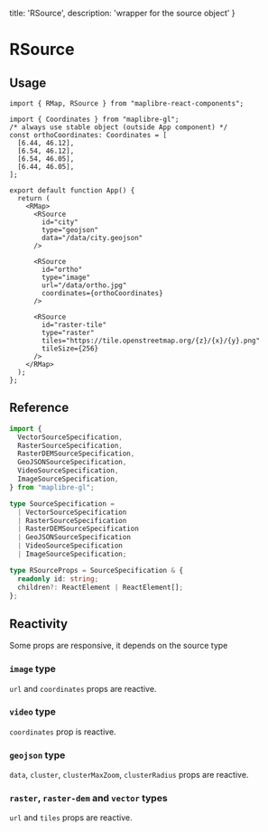   title: 'RSource',
  description: 'wrapper for the source object'
}

# RSource


## Usage

```tsx
import { RMap, RSource } from "maplibre-react-components";

import { Coordinates } from "maplibre-gl";
/* always use stable object (outside App component) */
const orthoCoordinates: Coordinates = [
  [6.44, 46.12],
  [6.54, 46.12],
  [6.54, 46.05],
  [6.44, 46.05],
];

export default function App() {
  return (
    <RMap>
      <RSource
        id="city"
        type="geojson"
        data="/data/city.geojson"
      />

      <RSource
        id="ortho"
        type="image"
        url="/data/ortho.jpg"
        coordinates={orthoCoordinates}
      />

      <RSource
        id="raster-tile"
        type="raster"
        tiles="https://tile.openstreetmap.org/{z}/{x}/{y}.png"
        tileSize={256}
      />
    </RMap>
  );
};
```

## Reference

```ts
import {
  VectorSourceSpecification,
  RasterSourceSpecification,
  RasterDEMSourceSpecification,
  GeoJSONSourceSpecification,
  VideoSourceSpecification,
  ImageSourceSpecification,
} from "maplibre-gl";

type SourceSpecification =
  | VectorSourceSpecification
  | RasterSourceSpecification
  | RasterDEMSourceSpecification
  | GeoJSONSourceSpecification
  | VideoSourceSpecification
  | ImageSourceSpecification;

type RSourceProps = SourceSpecification & {
  readonly id: string;
  children?: ReactElement | ReactElement[];
};
```

## Reactivity

Some props are responsive, it depends on the source type

### `image` type

`url` and `coordinates` props are reactive.


### `video` type

`coordinates` prop is reactive.

### `geojson` type

`data`, `cluster`, `clusterMaxZoom`, `clusterRadius` props are reactive.

### `raster`, `raster-dem` and `vector` types

`url` and `tiles` props are reactive.
